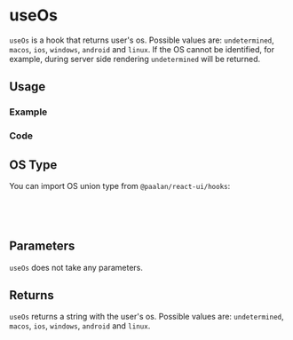 

<Meta of={allStories} />

# useOs

`useOs` is a hook that returns user's os. Possible values are: `undetermined`, `macos`, `ios`, `windows`, `android` and `linux`. If the OS cannot be identified, for example, during server side rendering `undetermined` will be returned.

## Usage

### Example

<Canvas of={allStories.Usage} />

### Code

<Source of={allStories.Usage} />

## OS Type

You can import OS union type from `@paalan/react-ui/hooks`:

```ts
import type { OS } from '@paalan/react-ui/hooks';

// OS type is 'undetermined' | 'macos' | 'ios' | 'windows' | 'android' | 'linux'
```

## Parameters

`useOs` does not take any parameters.

## Returns

`useOs` returns a string with the user's os. Possible values are: `undetermined`, `macos`, `ios`, `windows`, `android` and `linux`.
